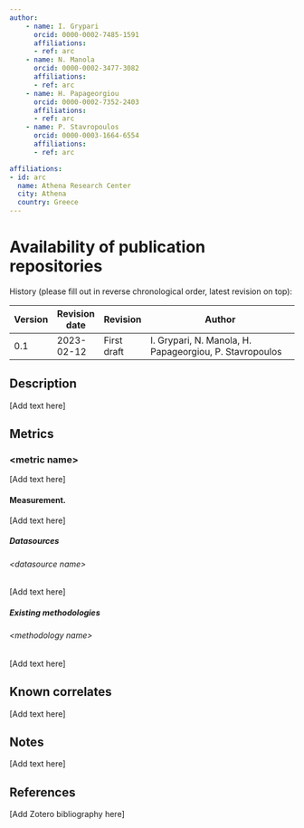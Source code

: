 ```yaml
---
author:
    - name: I. Grypari
      orcid: 0000-0002-7485-1591
      affiliations:
      - ref: arc
    - name: N. Manola
      orcid: 0000-0002-3477-3082
      affiliations:
      - ref: arc
    - name: H. Papageorgiou
      orcid: 0000-0002-7352-2403
      affiliations:
      - ref: arc
    - name: P. Stavropoulos
      orcid: 0000-0003-1664-6554
      affiliations:
      - ref: arc

affiliations:
- id: arc
  name: Athena Research Center
  city: Athena
  country: Greece
---
```


# Availability of publication repositories {#availability-of-publication-repositories .unnumbered}

History (please fill out in reverse chronological order, latest revision on top):

| Version | Revision date | Revision    | Author                                                  |
|---------|---------------|-------------|---------------------------------------------------------|
| 0.1     | 2023-02-12    | First draft | I. Grypari, N. Manola, H. Papageorgiou, P. Stavropoulos |

## Description

\[Add text here\]

## Metrics

### &lt;metric name&gt;

\[Add text here\]

#### Measurement.

\[Add text here\]

##### Datasources

###### &lt;datasource name&gt;

\[Add text here\]

##### Existing methodologies

###### &lt;methodology name&gt;

\[Add text here\]

## Known correlates

\[Add text here\]

## Notes

\[Add text here\]

## References

\[Add Zotero bibliography here\]
